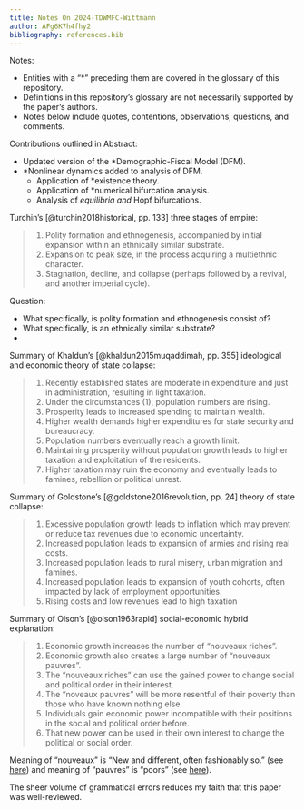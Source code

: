 ```yaml
---
title: Notes On 2024-TDWMFC-Wittmann
author: AFg6K7h4fhy2
bibliography: references.bib
---
```


Notes:

* Entities with a "*" preceding them are covered in the glossary of this repository.
* Definitions in this repository's glossary are not necessarily supported by the paper's authors.
* Notes below include quotes, contentions, observations, questions, and comments.

Contributions outlined in Abstract:

* Updated version of the *Demographic-Fiscal Model (DFM).
* *Nonlinear dynamics added to analysis of DFM.
  * Application of *existence theory.
  * Application of *numerical bifurcation analysis.
  * Analysis of *equilibria and *Hopf bifurcations.

Turchin's [@turchin2018historical, pp. 133] three stages of empire:

> 1. Polity formation and ethnogenesis, accompanied by initial expansion within an ethnically similar substrate.
1. Expansion to peak size, in the process acquiring a multiethnic character.
2. Stagnation, decline, and collapse (perhaps followed by a revival, and another imperial cycle).

Question:

* What specifically, is polity formation and ethnogenesis consist of?
* What specifically, is an ethnically similar substrate?
*

Summary of Khaldun's [@khaldun2015muqaddimah, pp. 355] ideological and economic theory of state collapse:

> 1. Recently established states are moderate in expenditure and just in administration, resulting in light taxation.
1. Under the circumstances (1), population numbers are rising.
2. Prosperity leads to increased spending to maintain wealth.
3. Higher wealth demands higher expenditures for state security and bureaucracy.
4. Population numbers eventually reach a growth limit.
5. Maintaining prosperity without population growth leads to higher taxation and exploitation of the residents.
6. Higher taxation may ruin the economy and eventually leads to famines, rebellion or political unrest.

Summary of Goldstone's [@goldstone2016revolution, pp. 24] theory of state collapse:

> 1. Excessive population growth leads to inflation which may prevent or reduce tax revenues due to economic uncertainty.
2. Increased population leads to expansion of armies and rising real costs.
3. Increased population leads to rural misery, urban migration and famines.
4. Increased population leads to expansion of youth cohorts, often impacted by lack of employment opportunities.
5. Rising costs and low revenues lead to high taxation

Summary of Olson's [@olson1963rapid] social-economic hybrid explanation:

> 1. Economic growth increases the number of “nouveaux riches”.
2. Economic growth also creates a large number of “nouveaux pauvres”.
3. The “nouveaux riches” can use the gained power to change social and political order in their interest.
4. The “noveaux pauvres” will be more resentful of their poverty than those who have known nothing else.
5. Individuals gain economic power incompatible with their positions in the social and political order before.
6. That new power can be used in their own interest to change the political or social order.

Meaning of "nouveaux" is "New and different, often fashionably so." (see [here](https://www.wordnik.com/words/nouveau)) and meaning of "pauvres" is "poors" (see [here](https://dictionary.cambridge.org/dictionary/french-english/pauvre)).

The sheer volume of grammatical errors reduces my faith that this paper was well-reviewed.
